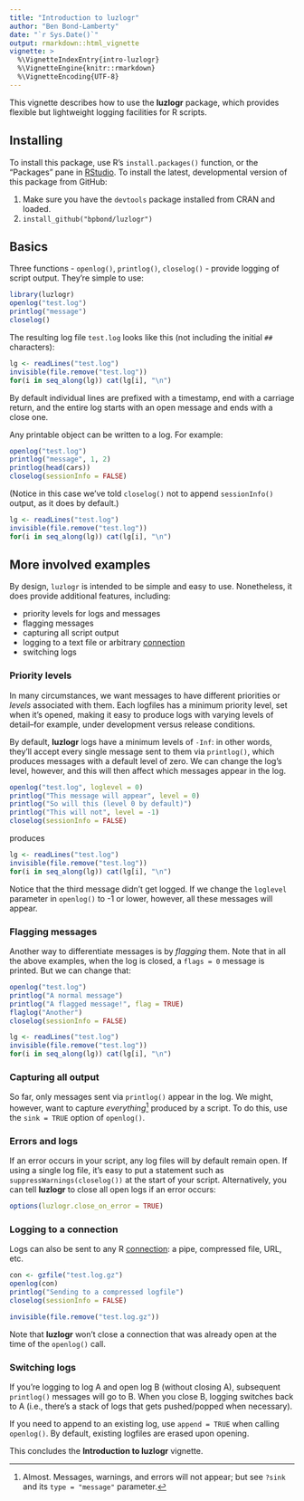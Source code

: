 ```yaml
---
title: "Introduction to luzlogr"
author: "Ben Bond-Lamberty"
date: "`r Sys.Date()`"
output: rmarkdown::html_vignette
vignette: >
  %\VignetteIndexEntry{intro-luzlogr}
  %\VignetteEngine{knitr::rmarkdown}
  %\VignetteEncoding{UTF-8}
---
```


This vignette describes how to use the **luzlogr** package, which provides flexible but lightweight logging facilities for R scripts.

## Installing
To install this package, use R's `install.packages()` function, or the "Packages" pane in [RStudio](https://www.rstudio.com/products/RStudio/). To install the latest, developmental version of this package from GitHub:

1. Make sure you have the `devtools` package installed from CRAN and loaded.
2. `install_github("bpbond/luzlogr")`

## Basics
Three functions - `openlog()`, `printlog()`, `closelog()` - provide logging of script output. They're simple to use:

```r
library(luzlogr)
openlog("test.log")
printlog("message")
closelog()
```

The resulting log file `test.log` looks like this (not including the initial `##` characters):
```r
lg <- readLines("test.log")
invisible(file.remove("test.log"))
for(i in seq_along(lg)) cat(lg[i], "\n")
```

By default individual lines are prefixed with a timestamp, end with a carriage return, and the entire log starts with an open message and ends with a close one.

Any printable object can be written to a log. For example:

```r
openlog("test.log")
printlog("message", 1, 2)
printlog(head(cars))
closelog(sessionInfo = FALSE)
```

(Notice in this case we've told `closelog()` not to append `sessionInfo()` output, as it does by default.)

```r
lg <- readLines("test.log")
invisible(file.remove("test.log"))
for(i in seq_along(lg)) cat(lg[i], "\n")
```

## More involved examples

By design, `luzlogr` is intended to be simple and easy to use. Nonetheless, it does provide additional features, including:

* priority levels for logs and messages
* flagging messages
* capturing all script output
* logging to a text file or arbitrary [connection](https://stat.ethz.ch/R-manual/R-devel/library/base/html/connections.html)
* switching logs

### Priority levels

In many circumstances, we want messages to have different priorities or *levels* associated with them. Each logfiles has a minimum priority level, set when it's opened, making it easy to produce logs with varying levels of detail--for example, under development versus release conditions.

By default, **luzlogr** logs have a minimum levels of `-Inf`: in other words, they'll accept every single message sent to them via `printlog()`, which produces messages with a default level of zero. We can change the log's level, however, and this will then affect which messages appear in the log.

```r
openlog("test.log", loglevel = 0)
printlog("This message will appear", level = 0)
printlog("So will this (level 0 by default)")
printlog("This will not", level = -1)
closelog(sessionInfo = FALSE)
```

produces

```r
lg <- readLines("test.log")
invisible(file.remove("test.log"))
for(i in seq_along(lg)) cat(lg[i], "\n")
```

Notice that the third message didn't get logged. If we change the `loglevel` parameter in `openlog()` to -1 or lower, however, all these messages will appear.

### Flagging messages

Another way to differentiate messages is by *flagging* them. Note that in all the above examples, when the log is closed, a `flags = 0` message is printed. But we can change that:

```r
openlog("test.log")
printlog("A normal message")
printlog("A flagged message!", flag = TRUE)
flaglog("Another")
closelog(sessionInfo = FALSE)
```

```r
lg <- readLines("test.log")
invisible(file.remove("test.log"))
for(i in seq_along(lg)) cat(lg[i], "\n")
```

### Capturing all output

So far, only messages sent via `printlog()` appear in the log. We might, however, want to capture *everything*^[Almost. Messages, warnings, and errors will not appear; but see `?sink` and its `type = "message"` parameter.] produced by a script. To do this, use the `sink = TRUE` option of `openlog()`.

### Errors and logs

If an error occurs in your script, any log files will by default remain open. If using a single log file, it's easy to put a statement such as `suppressWarnings(closelog())` at the start of your script. Alternatively, you can tell **luzlogr** to close all open logs if an error occurs:

```r
options(luzlogr.close_on_error = TRUE)
```

### Logging to a connection

Logs can also be sent to any R [connection](https://stat.ethz.ch/R-manual/R-devel/library/base/html/connections.html): a pipe, compressed file, URL, etc.

```r
con <- gzfile("test.log.gz")
openlog(con)
printlog("Sending to a compressed logfile")
closelog(sessionInfo = FALSE)
```

```r
invisible(file.remove("test.log.gz"))
```

Note that **luzlogr** won't close a connection that was already open at the time of the `openlog()` call.

### Switching logs

If you're logging to log A and open log B (without closing A), subsequent `printlog()` messages will go to B. When you close B, logging switches back to A (i.e., there's a stack of logs that gets pushed/popped when necessary).

If you need to append to an existing log, use `append = TRUE` when calling `openlog()`. By default, existing logfiles are erased upon opening.


This concludes the **Introduction to luzlogr** vignette.

